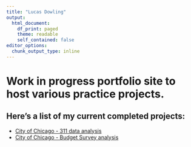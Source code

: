```yaml
---
title: "Lucas Dowling"
output:
  html_document:
    df_print: paged
    theme: readable
    self_contained: false
editor_options:
  chunk_output_type: inline
---
```


# Work in progress portfolio site to host various practice projects.

## Here's a list of my current completed projects:
* [City of Chicago - 311 data analysis](https://ldowling.github.io/public/311.html)
* [City of Chicago - Budget Survey analysis](https://ldowling.github.io/public/budget_analysis.html)